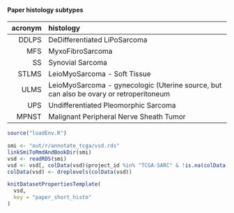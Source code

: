 #### Paper histology subtypes


acronym| histology
-----:|:----------------------------
DDLPS | DeDifferentiated LiPoSarcoma
MFS   | MyxoFibroSarcoma
SS    | Synovial Sarcoma
STLMS | LeioMyoSarcoma - Soft Tissue
ULMS  | LeioMyoSarcoma - gynecologic (Uterine source, but can also be ovary or retroperitoneum
UPS   | Undifferentiated Pleomorphic Sarcoma
MPNST | Malignant Peripheral Nerve Sheath Tumor


```r
source("loadEnv.R")

smi <- "out/r/annotate_tcga/vsd.rds"
linkSmiToRmdAndBookDir(smi)
vsd <- readRDS(smi)
vsd <- vsd[, colData(vsd)$project_id %in% "TCGA-SARC" & !is.na(colData(vsd)$paper_short_histo)]
colData(vsd) <- droplevels(colData(vsd))

knitDatasetPropertiesTemplate(
  vsd,
  key = "paper_short_histo"
)
```
